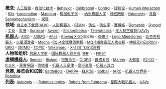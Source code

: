 '''概念:''' <small>[[人工智能|人工智能]] - [[自动化技术|自动化技术]] - [[:en:Behavior-based_robotics|Behavior]] - [[:en:Robot_calibration|Calibration]] - [[:en:Robot_control|Control]] - [[控制论|控制论]] - [[:en:Human_robot_interaction|Human interaction]] - [[:en:Robot_kit|Kits]] -[[:en:Robot_locomotion|Locomotion]] - [[:en:Robotic_mapping|Mapping]] - [[机械电子学|机械电子学]] -  {{link-en|微型机器人学|Microbotics}} - [[纳米机器人学|纳米机器人学]] - [[人工神经网络|神经网络]] - [[:en:Odometry|Odometry]] - [[寻路|寻路]] - [[:en:Servomechanism|Servomechanism]] - {{link-en|机器人软件|Robot software|软件}} - [[计算机视觉|视觉]]</small>
<br>
'''领域:''' <small>[[自主水下载具|自主水下载具(AUV)]] - [[人形机器人|人形机器人]] - [[BEAM|BEAM]] - [[仿生机器人学|仿生]] - [[仿生学|仿生学]] - [[賽博格|賽博格]] - [[:en:Domestic_robot|Domestic]] - [[:en:Gynoid|Gynoid]] - [[工业机器人|工业]] - [[军用机器人|军用]] - [[:en:Robotic_surgery|Surgical]] - [[:en:Swarm_robotics|Swarm]] - [[:en:Sociorobotics|Sociorobotics]] - [[:en:Telerobotics|Telerobotics]] -  [[无人航空载具|无人航空载具(UAV)]]s</small><br>
'''[[机器人|机器人]]:''' <small>[[AIBO|AIBO]] - [[ASIMO|ASIMO]] - [[Atlas机器人|Altas]] - [[:en:Boeing_X-50|Boeing X-50]]<small>(英文版)</small> - [[:en:KHR-1|KHR-1]] - [[:en:Lego_Mindstorms|Lego Mindstorms]] - [[达芬奇机器人|达芬奇机器人]] - [[火星探测漫游者|火星漫游者]] - [[:en:Mecha|Mecha]] -[[RQ-4全球鹰侦察机|RQ-4全球鹰侦察机]] - [[MQ-1捕食者无人攻击机|MQ-1捕食者无人攻击机]] - [[神经元无人作战飞机|神经元(nEUROn)]] - [[QRIO|QRIO]] - [[:en:SIGMO|SIGMO]] - [[:en:TOPIC|TOPIC]] - [[:en:Wakamaru|Wakamaru]] - [[X-47B试验机|X-47B 飞马试验机]]</small><br>
'''人物和组织''': <small>[[机器人学家|机器人学家]] - [[:en:International_Federation_of_Robotics|国际机器人联合会]] ([[:en:International_Federation_of_Robotics|IFR]]) - {{link-en|机器人学研究所|Robotics Institute}} - [[:en:FIRST|FIRST]]</small><br>
'''[[:Category:虛構機器人|虛構機器人]]:''' <small>[[:en:Bender_(Futurama)|Bender]] - [[:en:Bishop_(Alien)|Bishop]] - [[银翼杀手|银翼杀手]] - [[C-3PO|C-3PO]] - [[霹雳五号|霹雳五号]] - [[:en:Marvin_the_Paranoid_Android|Marvin]] - [[大都會_(1927年電影)|大都會]] - [[R2-D2|R2-D2]] - [[:en:R.U.R._(Rossum's_Universal_Robots)|R.U.R.]] - [[黑客帝国系列|黑客帝国]] - [[终结者|终结者]] - [[机器人三定律|机器人三定律]] - [[变形金刚|变形金刚]] - [[机器人瓦力|机器人瓦力]]</small><br>
'''竞赛, 展览会和试验:''' <small>[[:en:BattleBots|BattleBots]] - [[:en:DARPA_Grand_Challenge|DARPA]] - [[:en:European_Land-Robot_Trial|ELROB]] - [[:en:Botball|Botball]] - [[:en:International_Aerial_Robotics_Competition|IARC]] - [[机器人世界杯|机器人世界杯]] - [[:en:Robotica|Robotica]]</small><br>
'''[[:en:Category:Robotics_lists|列表]]:''' <small>[[:en:List_of_Autobots|Autobots]] - {{link-en|机器人名人堂|Robot Hall of Fame}} - [[:en:List_of_basic_robotics_topics|Robotics topics]] - [[:en:List_of_recurring_robot_characters_from_Futurama|Robots from Futurama]] - [[:en:星際大戰人物列表|星際大戰机器人]] - [[:en:List_of_unmanned_aerial_vehicles|UAVs]]</small>